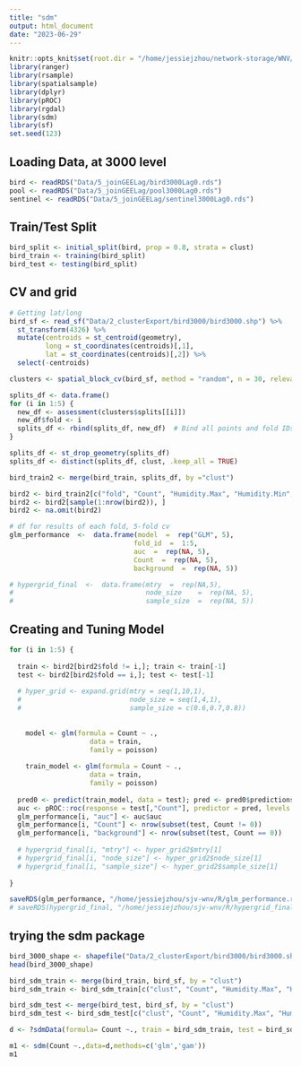 ```yaml
---
title: "sdm"
output: html_document
date: "2023-06-29"
---
```


```r
knitr::opts_knit$set(root.dir = "/home/jessiejzhou/network-storage/WNV/sjv-wnv")
library(ranger)
library(rsample)
library(spatialsample)
library(dplyr)
library(pROC)
library(rgdal)
library(sdm)
library(sf)
set.seed(123)
```

## Loading Data, at 3000 level
```r
bird <- readRDS("Data/5_joinGEELag/bird3000Lag0.rds")
pool <- readRDS("Data/5_joinGEELag/pool3000Lag0.rds")
sentinel <- readRDS("Data/5_joinGEELag/sentinel3000Lag0.rds")
```

## Train/Test Split
```r
bird_split <- initial_split(bird, prop = 0.8, strata = clust)
bird_train <- training(bird_split)
bird_test <- testing(bird_split)
```


## CV and grid 

```r
# Getting lat/long
bird_sf <- read_sf("Data/2_clusterExport/bird3000/bird3000.shp") %>% 
  st_transform(4326) %>%
  mutate(centroids = st_centroid(geometry),
         long = st_coordinates(centroids)[,1],
         lat = st_coordinates(centroids)[,2]) %>%
  select(-centroids)

clusters <- spatial_block_cv(bird_sf, method = "random", n = 30, relevant_only = T, v = 5)

splits_df <- data.frame()
for (i in 1:5) {
  new_df <- assessment(clusters$splits[[i]])
  new_df$fold <- i
  splits_df <- rbind(splits_df, new_df)  # Bind all points and fold IDs together
}

splits_df <- st_drop_geometry(splits_df)
splits_df <- distinct(splits_df, clust, .keep_all = TRUE)

bird_train2 <- merge(bird_train, splits_df, by ="clust")
```

```r
bird2 <- bird_train2[c("fold", "Count", "Humidity.Max", "Humidity.Min", "Specific.Humidity", "Temp.Max.K", "Temp.Min.K", "VPD.kPa", "Precip.Mean.mm...day", "EVI", "NDVI", "jrcStandingWater")]
bird2 <- bird2[sample(1:nrow(bird2)), ]
bird2 <- na.omit(bird2)

# df for results of each fold, 5-fold cv
glm_performance  <-  data.frame(model  =  rep("GLM", 5),
                               fold_id  =  1:5,
                               auc  =  rep(NA, 5),
                               Count  =  rep(NA, 5),    
                               background  =  rep(NA, 5))

# hypergrid_final  <-  data.frame(mtry  =  rep(NA,5),
#                                 node_size    =  rep(NA, 5),
#                                 sample_size  =  rep(NA, 5))

```


## Creating and Tuning Model
```r
for (i in 1:5) {
  
  train <- bird2[bird2$fold != i,]; train <- train[-1]
  test <- bird2[bird2$fold == i,]; test <- test[-1]
  
  # hyper_grid <- expand.grid(mtry = seq(1,10,1),
  #                           node_size = seq(1,4,1),
  #                           sample_size = c(0.6,0.7,0.8))
  
    
    model <- glm(formula = Count ~ .,
                    data = train,
                    family = poisson)
    
    train_model <- glm(formula = Count ~ .,
                    data = train,
                    family = poisson)
  
  pred0 <- predict(train_model, data = test); pred <- pred0$predictions[,1]
  auc <- pROC::roc(response = test[,"Count"], predictor = pred, levels = c(0,1), auc = T)
  glm_performance[i, "auc"] <- auc$auc
  glm_performance[i, "Count"] <- nrow(subset(test, Count != 0))
  glm_performance[i, "background"] <- nrow(subset(test, Count == 0))
  
  # hypergrid_final[i, "mtry"] <- hyper_grid2$mtry[1]
  # hypergrid_final[i, "node_size"] <- hyper_grid2$node_size[1]
  # hypergrid_final[i, "sample_size"] <- hyper_grid2$sample_size[1]
  
}

saveRDS(glm_performance, "/home/jessiejzhou/sjv-wnv/R/glm_performance.rds")
# saveRDS(hypergrid_final, "/home/jessiejzhou/sjv-wnv/R/hypergrid_final.rds")
```


## trying the sdm package
```r
bird_3000_shape <- shapefile("Data/2_clusterExport/bird3000/bird3000.shp")
head(bird_3000_shape)

bird_sdm_train <- merge(bird_train, bird_sf, by = "clust")
bird_sdm_train <- bird_sdm_train[c("clust", "Count", "Humidity.Max", "Humidity.Min", "Specific.Humidity", "Temp.Max.K", "Temp.Min.K", "VPD.kPa", "Precip.Mean.mm...day", "EVI", "NDVI", "jrcStandingWater", "lat", "long")]

bird_sdm_test <- merge(bird_test, bird_sf, by = "clust")
bird_sdm_test <- bird_sdm_test[c("clust", "Count", "Humidity.Max", "Humidity.Min", "Specific.Humidity", "Temp.Max.K", "Temp.Min.K", "VPD.kPa", "Precip.Mean.mm...day", "EVI", "NDVI", "jrcStandingWater", "lat", "long")]

d <- ?sdmData(formula= Count ~., train = bird_sdm_train, test = bird_sdm_test)

m1 <- sdm(Count ~.,data=d,methods=c('glm','gam'))
m1
```













